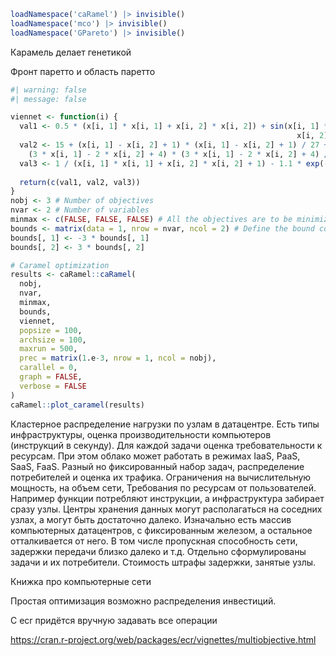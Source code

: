 
```r
loadNamespace('caRamel') |> invisible()
loadNamespace('mco') |> invisible()
loadNamespace('GPareto') |> invisible()
```

Карамель делает генетикой

Фронт паретто и область паретто

```r
#| warning: false
#| message: false

viennet <- function(i) {
  val1 <- 0.5 * (x[i, 1] * x[i, 1] + x[i, 2] * x[i, 2]) + sin(x[i, 1] * x[i, 1] +
                                                                x[i, 2] * x[i, 2])
  val2 <- 15 + (x[i, 1] - x[i, 2] + 1) * (x[i, 1] - x[i, 2] + 1) / 27 +
    (3 * x[i, 1] - 2 * x[i, 2] + 4) * (3 * x[i, 1] - 2 * x[i, 2] + 4) / 8
  val3 <- 1 / (x[i, 1] * x[i, 1] + x[i, 2] * x[i, 2] + 1) - 1.1 * exp(-(x[i, 1] *
                                                                          x[i, 1] + x[i, 2] * x[i, 2]))
  return(c(val1, val2, val3))
}
nobj <- 3 # Number of objectives
nvar <- 2 # Number of variables
minmax <- c(FALSE, FALSE, FALSE) # All the objectives are to be minimized
bounds <- matrix(data = 1, nrow = nvar, ncol = 2) # Define the bound constraints
bounds[, 1] <- -3 * bounds[, 1]
bounds[, 2] <- 3 * bounds[, 2]

# Caramel optimization
results <- caRamel::caRamel(
  nobj,
  nvar,
  minmax,
  bounds,
  viennet,
  popsize = 100,
  archsize = 100,
  maxrun = 500,
  prec = matrix(1.e-3, nrow = 1, ncol = nobj),
  carallel = 0,
  graph = FALSE,
  verbose = FALSE
)
caRamel::plot_caramel(results)
```

Кластерное распределение нагрузки по узлам в датацентре. Есть типы инфраструктуры, оценка производительности компьютеров (инструкций в секунду). Для каждой задачи оценка требовательности к ресурсам. При этом облако может работать в режимах IaaS, PaaS, SaaS, FaaS. Разный но фиксированный набор задач, распределение потребителей и оценка их трафика. Ограничения на вычислительную мощность, на объем сети, Требования по ресурсам от пользователей. Например функции потребляют инструкции, а инфраструктура забирает сразу узлы. Центры хранения данных могут располагаться на соседних узлах, а могут быть достаточно далеко. Изначально есть массив компьютерных датацентров, с фиксированным железом, а остальное отталкивается от него. В том числе пропускная способность сети, задержки передачи близко далеко и т.д. Отдельно сформулированы задачи и их потребители. Стоимость штрафы задержки, занятые узлы.

Книжка про компьютерные сети

Простая оптимизация возможно распределения инвестиций.

C ecr придётся вручную задавать все операции

<https://cran.r-project.org/web/packages/ecr/vignettes/multiobjective.html>

